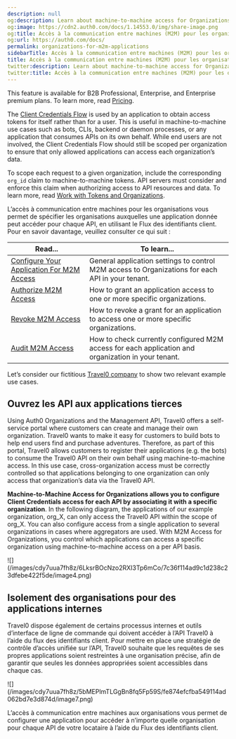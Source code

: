 ```yaml
---
description: null
og:description: Learn about machine-to-machine access for Organizations.
og:image: https://cdn2.auth0.com/docs/1.14553.0/img/share-image.png
og:title: Accès à la communication entre machines (M2M) pour les organisations
og:url: https://auth0.com/docs/
permalink: organizations-for-m2m-applications
sidebarTitle: Accès à la communication entre machines (M2M) pour les organisations
title: Accès à la communication entre machines (M2M) pour les organisations
twitter:description: Learn about machine-to-machine access for Organizations.
twitter:title: Accès à la communication entre machines (M2M) pour les organisations
---
```


<Card title="Availability varies by Auth0 plan">

This feature is available for B2B Professional, Enterprise, and Enterprise premium plans. To learn more, read [Pricing](https://auth0.com/pricing).

</Card>

The [Client Credentials Flow](/docs/get-started/authentication-and-authorization-flow/client-credentials-flow) is used by an application to obtain <Tooltip tip="Access Token: Authorization credential, in the form of an opaque string or JWT, used to access an API." cta="View Glossary" href="/docs/glossary?term=access+tokens">access tokens</Tooltip> for itself rather than for a user. This is useful in machine-to-machine use cases such as bots, CLIs, backend or daemon processes, or any application that consumes APIs on its own behalf. While end users are not involved, the Client Credentials Flow should still be scoped per organization to ensure that only allowed applications can access each organization’s data.

<Callout icon="file-lines" color="#0EA5E9" iconType="regular">

To scope each request to a given organization, include the corresponding `org_id` claim to machine-to-machine tokens. API servers must consider and enforce this claim when authorizing access to API resources and data. To learn more, read [Work with Tokens and Organizations](/docs/manage-users/organizations/using-tokens).

</Callout>

L’accès à communication entre machines pour les organisations vous permet de spécifier les organisations auxquelles une application donnée peut accéder pour chaque API, en utilisant le Flux des identifiants client. Pour en savoir davantage, veuillez consulter ce qui suit :

| **Read...** | **To learn...** |
| --- | --- |
| [Configure Your Application For M2M Access](/docs/manage-users/organizations/organizations-for-m2m-applications/configure-your-application-for-m2m-access) | General application settings to control M2M access to Organizations for each API in your tenant. |
| [Authorize M2M Access](/docs/manage-users/organizations/organizations-for-m2m-applications/authorize-m2m-access) | How to grant an application access to one or more specific organizations. |
| [Revoke M2M Access](/docs/manage-users/organizations/organizations-for-m2m-applications/revoke-m2m-access) | How to revoke a grant for an application to access one or more specific organizations. |
| [Audit M2M Access](/docs/manage-users/organizations/organizations-for-m2m-applications/audit-m2m-access) | How to check currently configured M2M access for each application and organization in your tenant. |

Let’s consider our fictitious [Travel0 company](/docs/manage-users/organizations/organizations-overview#sample-scenario) to show two relevant example use cases.

## Ouvrez les API aux applications tierces

Using Auth0 Organizations and the <Tooltip tip="Management API: A product to allow customers to perform administrative tasks." cta="View Glossary" href="/docs/glossary?term=Management+API">Management API</Tooltip>, Travel0 offers a self-service portal where customers can create and manage their own organization. Travel0 wants to make it easy for customers to build bots to help end users find and purchase adventures. Therefore, as part of this portal, Travel0 allows customers to register their applications (e.g. the bots) to consume the Travel0 API on their own behalf using machine-to-machine access. In this use case, cross-organization access must be correctly controlled so that applications belonging to one organization can only access that organization’s data via the Travel0 API.

**Machine-to-Machine Access for Organizations allows you to configure Client Credentials access for each API by associating it with a specific organization**. In the following diagram, the applications of our example organization, org\_X, can only access the Travel0 API within the scope of org\_X. You can also configure access from a single application to several organizations in cases where aggregators are used. With M2M Access for Organizations, you control which applications can access a specific organization using machine-to-machine access on a per API basis.

<Frame>![](/images/cdy7uua7fh8z/6LksrBOcNzo2RXI3Tp6mCo/7c36f114ad9c1d238c23dfebe422f5de/image4.png)</Frame>

## Isolement des organisations pour des applications internes

Travel0 dispose également de certains processus internes et outils d’interface de ligne de commande qui doivent accéder à l’API Travel0 à l’aide du flux des identifiants client. Pour mettre en place une stratégie de contrôle d’accès unifiée sur l’API, Travel0 souhaite que les requêtes de ses propres applications soient restreintes à une organisation précise, afin de garantir que seules les données appropriées soient accessibles dans chaque cas.

<Frame>![](/images/cdy7uua7fh8z/5bMEPlmTLGgBn8fq5Fp59S/fe874efcfba549114ad062bd7e3d874d/image7.png)</Frame>

L’accès à communication entre machines aux organisations vous permet de configurer une application pour accéder à n’importe quelle organisation pour chaque API de votre locataire à l’aide du Flux des identifiants client.